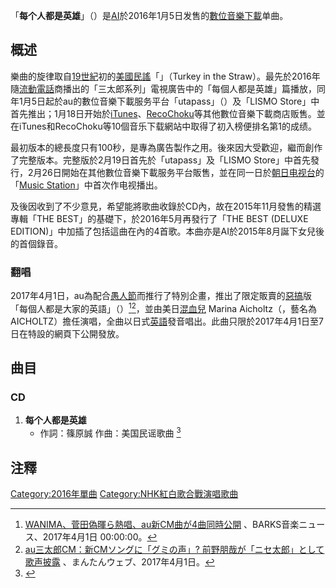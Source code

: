 {{Infobox Single
|Name=每個人都是英雄<br />（{{lang|ja|みんながみんな英雄}}）
|Artist=[[AI_(歌手)|AI]]
|Album=THE BEST DELUXE EDITION
|A-side=
|B-side=
|Released=[[2016年|2016年]][[1月5日|1月5日]]
|Format=[[单曲|单曲]]
|Recorded=
|Genre=[[J-POP|J-POP]]
|Length=
|Label=[[環球音樂_(日本)|環球音樂 (日本)]]
|Writer=
|Producer=
|Certification=
*金唱片（完整版（Single Track），[[日本唱片協會|日本唱片協會]]）<ref>RIAJ 2016年4月度</ref> 
*白金唱片（100秒版本（Single Track），日本唱片協會） <ref>RIAJ 2016年3月度</ref>
|Last single=Story (English Version)<br />（2014年）
|This single='''每個人都是英雄'''<br />（2016年）
|Next single=
|Misc=
}}

「'''每个人都是英雄'''」（{{lang-ja|みんながみんな英雄}}）是[[AI_(歌手)|AI]]於2016年1月5日发售的[[數位音樂下載|數位音樂下載]]单曲。

== 概述 ==
樂曲的旋律取自[[19世紀|19世紀]]初的[[美國|美國]][[民謠|民謠]]「{{link-en|稻草裏的火雞|Turkey in the Straw}}」（Turkey in the Straw）。最先於2016年隨[[流動電話|流動電話]]商{{link-ja|Au (通信)|Au_(通信)|au}}播出的「三太郎系列」電視廣告中的「每個人都是英雄」篇播放，同年1月5日起於au的數位音樂下載服务平台「utapass」（{{lang|ja|うたパス}}）及「LISMO Store」中首先推出；1月18日开始於[[iTunes|iTunes]]、[[RecoChoku|RecoChoku]]等其他數位音樂下載商店贩售。並在iTunes和RecoChoku等10個音乐下载網站中取得了初入榜便排名第1的成绩。

最初版本的總長度只有100秒，是專為廣告製作之用。後來因大受歡迎，繼而創作了完整版本。完整版於2月19日首先於「utapass」及「LISMO Store」中首先發行，2月26日開始在其他數位音樂下載服务平台販售，並在同一日於[[朝日电视台|朝日电视台]]的「[[Music_Station|Music Station]]」中首次作电视播出。

及後因收到了不少意見，希望能將歌曲收錄於CD內，故在2015年11月發售的精選專輯「THE BEST」的基礎下，於2016年5月再發行了「THE BEST (DELUXE EDITION)」中加插了包括這曲在內的4首歌。本曲亦是AI於2015年8月誕下女兒後的首個錄音。

=== 翻唱 ===
2017年4月1日，au為配合[[愚人節|愚人節]]而推行了特別企畫，推出了限定販賣的[[惡搞|惡搞]]版「每個人都是大家的英語」（{{lang|ja|みんながみんな英語}}）<ref>[https://www.barks.jp/news/?id=1000140330 WANIMA、菅田偽暉ら熱唱、au新CM曲が4曲同時公開] {{Wayback|url=https://www.barks.jp/news/?id=1000140330 |date=20200820104156 }}、BARKS音楽ニュース、2017年4月1日 00:00:00。</ref><ref>[https://mantan-web.jp/2017/04/01/20170331dog00m200041000c.html au三太郎CM：新CMソングに「グミの声」? 前野朋哉が「ニセ太郎」として歌声披露] {{Wayback|url=https://mantan-web.jp/2017/04/01/20170331dog00m200041000c.html |date=20170623110612 }}、まんたんウェブ、2017年4月1日。</ref>，並由美日[[混血兒|混血兒]] Marina Aicholtz（{{lang|ja|マリナ・アイコルツ}}，藝名為 AICHOLTZ）擔任演唱，全曲以日式[[英語|英語]]發音唱出。此曲只限於2017年4月1日至7日在特設的網頁下公開發放。

== 曲目 ==
=== CD ===
# '''每个人都是英雄'''
#* 作詞：篠原誠 作曲：美国民谣歌曲 <ref>{{Cite web |url=http://www2.jasrac.or.jp/eJwid/main.jsp?trxID=F20101&WORKS_CD=71418687&subSessionID=001&subSession=start |title=作品コード 714-1868-7 みんながみんな英雄 |access-date=2017-01-18 |archive-date=2016-05-05 |archive-url=https://web.archive.org/web/20160505165921/http://www2.jasrac.or.jp/eJwid/main.jsp?trxID=F20101&WORKS_CD=71418687&subSessionID=001&subSession=start |dead-url=no }}</ref>

== 注釋 ==
<references />

{{DEFAULTSORT:Minnagaminnaeiyō}}

[[Category:2016年單曲|Category:2016年單曲]]
[[Category:NHK紅白歌合戰演唱歌曲|Category:NHK紅白歌合戰演唱歌曲]]
